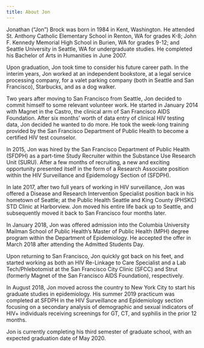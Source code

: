 ```yaml
---
title: About Jon
---
```


Jonathan ("Jon") Brock was born in 1984 in Kent, Washington. He attended St. Anthony Catholic Elementary School in Renton, WA for grades K-8; John F. Kennedy Memorial High School in Burien, WA for grades 9-12; and Seattle University in Seattle, WA for undergraduate studies. He completed his Bachelor of Arts in Humanities in June 2007.  

Upon graduation, Jon took time to consider his future career path. In the interim years, Jon worked at an independent bookstore, at a legal service processing company, for a valet parking company (both in Seattle and San Francisco), Starbucks, and as a dog walker.  

Two years after moving to San Francisco from Seattle, Jon decided to commit himself to some relevant volunteer work. He started in January 2014 with Magnet in the Castro, the clinical arm of San Francisco AIDS Foundation. After six months' worth of data entry of clinical HIV testing data, Jon decided he wanted to do more. He took the week-long training provided by the San Francisco Department of Public Health to become a certified HIV test counselor.

In 2015, Jon was hired by the San Francisco Department of Public Health (SFDPH) as a part-time Study Recruiter within the Substance Use Research Unit (SURU). After a few months of recruiting, a new and exciting opportunity presented itself in the form of a Research Associate position within the HIV Surveillance and Epidemology Section of (SFDPH).

In late 2017, after two full years of working in HIV surveillance, Jon was offered a Disease and Research Intervention Specialist position back in his hometown of Seattle; at the Public Health Seattle and King County (PHSKC) STD Clinic at Harborview. Jon moved his entire life back up to Seattle, and subsequently moved it back to San Francisco four months later.

In January 2018, Jon was offered admission into the Columbia University Mailman School of Public Health's Master of Public Health (MPH) degree program within the Department of Epidemiology. He accepted the offer in March 2018 after attending the Admitted Students Day.

Upon returning to San Francisco, Jon quickly got back on his feet, and started working as both an HIV Re-Linkage to Care Specialist and a Lab Tech/Phlebotomist at the San Francisco City Clinic (SFCC) and Strut (formerly Magnet of the San Francisco AIDS Foundation), respectively.

In August 2018, Jon moved across the country to New York City to start his graduate studies in epidemiology. His summer 2019 practicum was completed at SFDPH in the HIV Surveillance and Epidemiology section focusing on a secondary analysis of demographic and sexual indicators of HIV+ individuals receiving screenings for GT, CT, and syphilis in the prior 12 months.

Jon is currently completing his third semester of graduate school, with an expected graduation date of May 2020.